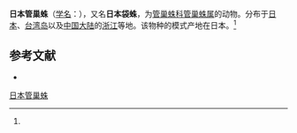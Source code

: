 {{Speciesbox
| name = 日本管巢蛛
| status = 
| status_system = 
| image = 
| genus = Clubiona
| species = japonica
| authority = (L.Koch, 1878)<ref name='id14251'>{{cite web| url =http://www.bioinfo.cn/db05/BjdwSpecies.php?action=view&id=14251| title =日本管巢蛛| work =《中国动物物种编目数据库》| publisher =中国科学院微生物研究所| author =中国科学院动物研究所| accessdate =2009-04-28| deadurl =yes| archiveurl =https://web.archive.org/web/20160305052852/http://www.bioinfo.cn/db05/BjdwSpecies.php?action=view&id=14251| archivedate =2016-03-05}}</ref>
}}

'''日本管巢蛛'''（[[学名|学名]]：{{lang|la|''Clubiona japonica''}}），又名'''日本袋蛛'''，为[[管巢蛛科|管巢蛛科]][[管巢蛛属|管巢蛛属]]的动物。分布于[[日本|日本]]、[[台湾岛|台湾岛]]以及[[中国大陆|中国大陆]]的[[浙江|浙江]]等地。该物种的模式产地在日本。<ref name='id14251'/>

== 参考文献 ==
{{reflist}}
* {{TaiBNET| zh=日本袋蛛 | id=312517 | binomial=Clubiona japonica | authority=L. Koch, 1878 | var= | accessdate=2013-01-24}}
{{Wikispecies|Clubiona japonica}}
{{Taxonbar|from=Q2615378}}

[[Category:管巢蛛属|日本管巢蛛]]


{{蜘蛛小作品}}
